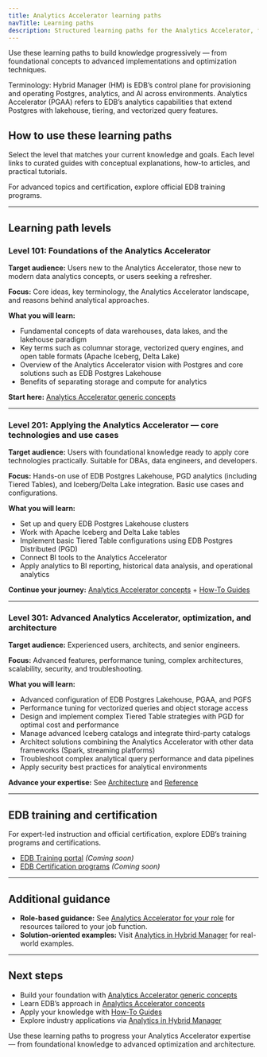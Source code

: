 ```yaml
---
title: Analytics Accelerator learning paths
navTitle: Learning paths
description: Structured learning paths for the Analytics Accelerator, from foundational concepts to advanced techniques and official training.
---
```


Use these learning paths to build knowledge progressively — from foundational concepts to advanced implementations and optimization techniques.

Terminology: Hybrid Manager (HM) is EDB’s control plane for provisioning and operating Postgres, analytics, and AI across environments. Analytics Accelerator (PGAA) refers to EDB’s analytics capabilities that extend Postgres with lakehouse, tiering, and vectorized query features.

## How to use these learning paths

Select the level that matches your current knowledge and goals. Each level links to curated guides with conceptual explanations, how-to articles, and practical tutorials.

For advanced topics and certification, explore official EDB training programs.

* * *

## Learning path levels

### Level 101: Foundations of the Analytics Accelerator

**Target audience:** Users new to the Analytics Accelerator, those new to modern data analytics concepts, or users seeking a refresher.

**Focus:** Core ideas, key terminology, the Analytics Accelerator landscape, and reasons behind analytical approaches.

**What you will learn:**

-   Fundamental concepts of data warehouses, data lakes, and the lakehouse paradigm
-   Key terms such as columnar storage, vectorized query engines, and open table formats (Apache Iceberg, Delta Lake)
-   Overview of the Analytics Accelerator vision with Postgres and core solutions such as EDB Postgres Lakehouse
-   Benefits of separating storage and compute for analytics

**Start here:** [Analytics Accelerator generic concepts](/edb-postgres-ai/1.3/analytics/generic-concepts)

* * *

### Level 201: Applying the Analytics Accelerator — core technologies and use cases

**Target audience:** Users with foundational knowledge ready to apply core technologies practically. Suitable for DBAs, data engineers, and developers.

**Focus:** Hands-on use of EDB Postgres Lakehouse, PGD analytics (including Tiered Tables), and Iceberg/Delta Lake integration. Basic use cases and configurations.

**What you will learn:**

-   Set up and query EDB Postgres Lakehouse clusters
-   Work with Apache Iceberg and Delta Lake tables
-   Implement basic Tiered Table configurations using EDB Postgres Distributed (PGD)
-   Connect BI tools to the Analytics Accelerator
-   Apply analytics to BI reporting, historical data analysis, and operational analytics

**Continue your journey:** [Analytics Accelerator concepts](/edb-postgres-ai/1.3/analytics/analytics-concepts) + [How-To Guides](/edb-postgres-ai/1.3/analytics#how-tos-runbook-aligned)

* * *

### Level 301: Advanced Analytics Accelerator, optimization, and architecture

**Target audience:** Experienced users, architects, and senior engineers.

**Focus:** Advanced features, performance tuning, complex architectures, scalability, security, and troubleshooting.

**What you will learn:**

-   Advanced configuration of EDB Postgres Lakehouse, PGAA, and PGFS
-   Performance tuning for vectorized queries and object storage access
-   Design and implement complex Tiered Table strategies with PGD for optimal cost and performance
-   Manage advanced Iceberg catalogs and integrate third-party catalogs
-   Architect solutions combining the Analytics Accelerator with other data frameworks (Spark, streaming platforms)
-   Troubleshoot complex analytical query performance and data pipelines
-   Apply security best practices for analytical environments

**Advance your expertise:** See [Architecture](/edb-postgres-ai/1.3/analytics/architecture) and [Reference](/edb-postgres-ai/1.3/analytics/reference/index.mdx)

* * *

## EDB training and certification

For expert-led instruction and official certification, explore EDB’s training programs and certifications.

-   [EDB Training portal](#) *(Coming soon)*
-   [EDB Certification programs](#) *(Coming soon)*

* * *

## Additional guidance

-   **Role-based guidance:** See [Analytics Accelerator for your role](/edb-postgres-ai/1.3/analytics/personas.mdx) for resources tailored to your job function.
-   **Solution-oriented examples:** Visit [Analytics in Hybrid Manager](/edb-postgres-ai/1.3/hybrid-manager/analytics/) for real-world examples.

* * *

## Next steps

-   Build your foundation with [Analytics Accelerator generic concepts](/edb-postgres-ai/1.3/analytics/generic-concepts)
-   Learn EDB’s approach in [Analytics Accelerator concepts](/edb-postgres-ai/1.3/analytics/analytics-concepts)
-   Apply your knowledge with [How-To Guides](/edb-postgres-ai/1.3/analytics#how-tos-runbook-aligned)
-   Explore industry applications via [Analytics in Hybrid Manager](/edb-postgres-ai/1.3/hybrid-manager/analytics/)

Use these learning paths to progress your Analytics Accelerator expertise — from foundational knowledge to advanced optimization and architecture.

